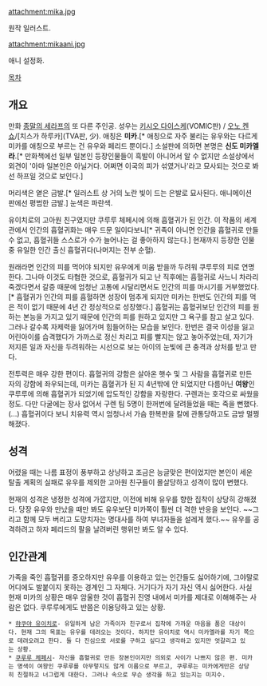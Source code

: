 attachment:mika.jpg

원작 일러스트.

attachment:mikaani.jpg

애니 설정화.

[[목차]]

== 개요 ==

만화 [[종말의 세라프]]의 또 다른 주인공. 성우는 [[키시오 다이스케]](VOMIC판) / [[오노 켄쇼]]/[치스가 하루카](TVA판, 少).
애칭은 '''미카'''.[* 애칭으로 자주 불리는 유우와는 다르게 미카를 애칭으로 부르는 건 유우와 페리드 뿐이다.] 소설판에 의하면 본명은 '''신도 미카엘라'''.[* 만화책에선 일부 일본인 등장인물들이 흑발이 아니어서 알 수 없지만 소설상에서 외견이 '아마 일본인은 아닐거다. 어쩌면 이국의 피가 섞였거나'라고 묘사되는 것으로 봐선 하프일 것으로 보인다.]

머리색은 옅은 금발.[* 일러스트 상 거의 노란 빛이 드는 은발로 묘사된다. 애니메이션 판에선 평범한 금발.] 눈색은 파란색.

유이치로의 고아원 친구였지만 쿠루루 체페시에 의해 흡혈귀가 된 인간. 이 작품의 세계관에서 인간의 흡혈귀화는 매우 드문 일이다보니[* 귀족이 아니면 인간을 흡혈귀로 만들 수 없고, 흡혈귀들 스스로가 수가 늘어나는 걸 좋아하지 않는다.] 현재까지 등장한 인물 중 유일한 인간 출신 흡혈귀다(나머지는 전부 순혈).

원래라면 인간의 피를 먹어야 되지만 유우에게 미움 받을까 두려워 쿠루루의 피로 연명한다. 그나마 이것도 타협한 것으로, 흡혈귀가 되고 난 직후에는 흡혈귀로 사느니 차라리 죽겠다면서 갈증 때문에 엄청난 고통에 시달리면서도 인간의 피를 마시기를 거부했었다.[* 흡혈귀가 인간의 피를 흡혈하면 성장이 멈추게 되지만 미카는 한번도 인간의 피를 먹은 적이 없기 때문에 4년 간 정상적으로 성장했다.] 흡혈귀는 흡혈귀보단 인간의 피를 원하는 본능을 가지고 있기 때문에 인간의 피를 원하고 있지만 그 욕구를 참고 살고 있다. 그러나 갈수록 자제력을 잃어가며 힘들어하는 모습을 보인다. 한번은 결국 이성을 잃고 어린아이를 습격했다가 가까스로 정신 차리고 피를 빨지는 않고 놓아주었는데, 자기가 저지른 일과 자신을 두려워하는 시선으로 보는 아이의 눈빛에 큰 충격과 상처를 받고 만다.

전투력은 매우 강한 편이다. 흡혈귀의 강함은 살아온 햇수 및 그 사람을 흡혈귀로 만든 자의 강함에 좌우되는데, 미카는 흡혈귀가 된 지 4년밖에 안 되었지만 다름아닌 '''여왕'''인 쿠루루에 의해 흡혈귀가 되었기에 압도적인 강함을 자랑한다. 구렌과는 호각으로 싸웠을 정도. 다만 다굴에는 장사 없어서 구렌 팀 5명이 한꺼번에 달려들었을 때는 죽을 뻔했다.(...)
흡혈귀이다 보니 치유력 역시 엄청나서 가슴 한복판을 칼에 관통당하고도 금방 멀쩡해졌다.

== 성격 ==
어렸을 때는 나름 표정이 풍부하고 상냥하고 조금은 능글맞은 편이었지만 본인이 세운 탈출 계획의 실패로 유우를 제외한 고아원 친구들이 몰살당하고 성격이 많이 변했다. 

현재의 성격은 냉정한 성격에 가깝지만, 이전에 비해 유우를 향한 집착이 상당히 강해졌다. 당장 유우와 만났을 때만 봐도 유우보단 미카쪽이 훨씬 더 격한 반응을 보인다. ~~그리고 함께 모두 버리고 도망치자는 명대사를 하여 부녀자들을 설레게 했다.~~ 유우를 공격하려고 하자 페리드의 팔을 날려버린 행위만 봐도 알 수 있다. 

== 인간관계 ==
가족을 죽인 흡혈귀를 증오하지만 유우를 이용하고 있는 인간들도 싫어하기에,  그야말로 어디에도 발붙이지 못하는 경계인 그 자체다. 거기다가 자기 자신 역시 싫어한다. 사실 현재 미카의 상황은 매우 암울한 것이 흡혈귀 진영 내에서 미카를 제대로 이해해주는 사람은 없다. 쿠루루에게도 반쯤은 이용당하고 있는 상황.

 * [[햐쿠야 유이치로]]- 유일하게 남은 가족이자 친구로서 집착에 가까운 마음을 품은 대상이다. 현재 그의 목표는 유우를 데려오는 것이다. 하지만 유이치로 역시 미카엘라를 자기 쪽으로 데려오려고 한다. 둘 다 진심으로 서로를 구하고 싶다고 생각하고 있지만 엇갈리고 있는 상황.
 * [[쿠루루 체페시]]- 자신을 흡혈귀로 만든 장본인이지만 의외로 사이가 나쁘지 않은 편. 미카는 명색이 여왕인 쿠루루를 아무렇지도 않게 이름으로 부르고, 쿠루루는 미카에게만은 상당히 친절하고 너그럽게 대한다. 그러나 속으로 무슨 생각을 하고 있는지는 미지수.
